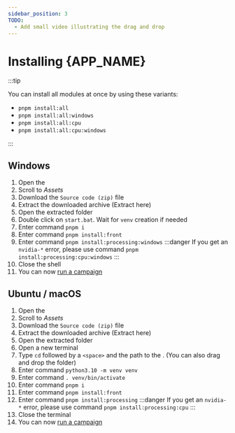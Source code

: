 ```yaml
---
sidebar_position: 3
TODO:
  - Add small video illustrating the drag and drop
---
```



# Installing {APP_NAME}

:::tip

You can install all modules at once by using these variants:

- `pnpm install:all`
- `pnpm install:all:windows`
- `pnpm install:all:cpu`
- `pnpm install:all:cpu:windows`

:::

## Windows

1. Open the <ReleaseLink version={VERSION} />
2. Scroll to _Assets_
3. Download the `Source code (zip)` file
4. Extract the downloaded archive (Extract here)
5. Open the extracted folder <AppDirectory/>
6. Double click on `start.bat`. Wait for `venv` creation if needed
7. Enter command `pnpm i`
8. Enter command `pnpm install:front`
9. Enter command `pnpm install:processing:windows`
   :::danger
   If you get an `nvidia-*` error, please use command `pnpm install:processing:cpu:windows`
   :::
10. Close the shell
11. You can now [run a campaign](./user-guides/running-campaigns)

## Ubuntu / macOS

1. Open the <ReleaseLink version={VERSION} />
2. Scroll to _Assets_
3. Download the `Source code (zip)` file
4. Extract the downloaded archive (Extract here)
5. Open the extracted folder <AppDirectory/>
6. Open a new terminal
7. Type `cd` followed by a `<space>` and the path to the <AppDirectory/>. (You can also drag and drop the <AppDirectory/> folder)
8. Enter command `python3.10 -m venv venv`
9. Enter command `. venv/bin/activate`
10. Enter command `pnpm i`
11. Enter command `pnpm install:front`
12. Enter command `pnpm install:processing`
    :::danger
    If you get an `nvidia-*` error, please use command `pnpm install:processing:cpu`
    :::
13. Close the terminal
14. You can now [run a campaign](./user-guides/running-campaigns)
